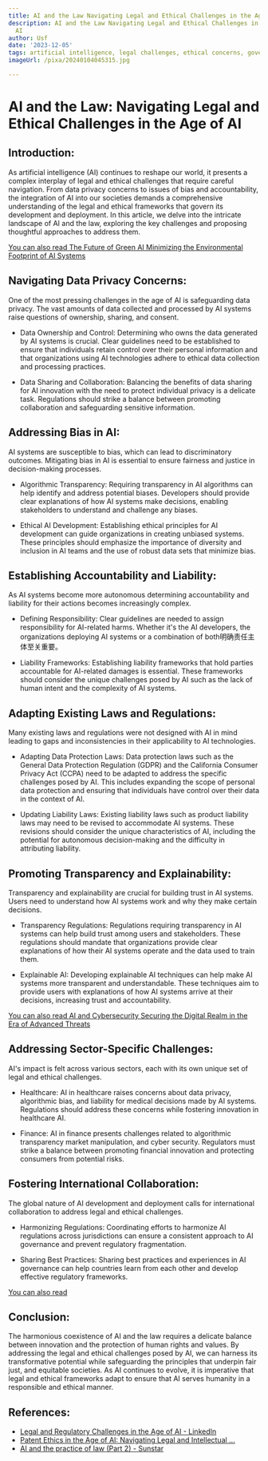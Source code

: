 ```yaml
---
title: AI and the Law Navigating Legal and Ethical Challenges in the Age of AI
description: AI and the Law Navigating Legal and Ethical Challenges in the Age of
  AI
author: Usf
date: '2023-12-05'
tags: artificial intelligence, legal challenges, ethical concerns, governance, policy
imageUrl: /pixa/20240104045315.jpg

---
```

# AI and the Law:  Navigating Legal and Ethical Challenges in the Age of AI

## Introduction:
As artificial intelligence (AI) continues to reshape our world, it presents a complex interplay of legal and ethical challenges  that require careful navigation. From data privacy  concerns to issues of bias and accountability, the integration of AI into our societies demands a  comprehensive understanding  of the legal and ethical frameworks that govern its development and deployment. In this article, we delve into the intricate landscape  of AI and the law, exploring the key challenges and proposing thoughtful approaches to address them.

[You can also  read The Future of Green AI Minimizing the Environmental Footprint  of AI Systems](The%20Future%20of%20Green%20AI%20Minimizing%20the%20Environmental%20Footprint%20of%20AI%20Systems)


## Navigating Data Privacy Concerns:
One of the most pressing challenges in the age of AI  is safeguarding data privacy. The vast amounts of data collected and processed by AI systems raise questions of ownership, sharing, and consent.

-  Data Ownership and Control: Determining who owns the data generated by AI systems is crucial. Clear guidelines need to be established to  ensure that individuals  retain control over their personal information and that organizations using  AI technologies adhere  to ethical data collection and processing practices.

- Data Sharing and  Collaboration: Balancing the benefits of data  sharing for AI innovation with  the need to protect individual privacy is a delicate task. Regulations should strike a balance  between promoting collaboration and safeguarding sensitive information.

## Addressing Bias in AI:
AI systems are susceptible to bias, which can lead to discriminatory outcomes. Mitigating bias in AI is essential to ensure fairness and justice in decision-making processes.

- Algorithmic Transparency: Requiring transparency  in AI algorithms can help identify and address potential biases. Developers should provide clear explanations of how AI systems make  decisions, enabling stakeholders to understand  and challenge any biases.

- Ethical AI Development: Establishing ethical principles for AI development can guide organizations in creating unbiased systems.  These principles  should emphasize the importance of diversity and inclusion in AI teams and  the use of robust data sets that minimize bias.

## Establishing Accountability and  Liability:
As  AI systems become more autonomous determining accountability and liability for their actions becomes increasingly complex.

- Defining Responsibility: Clear guidelines  are needed to  assign responsibility for AI-related  harms. Whether  it's the AI developers, the organizations deploying AI systems  or a combination of both明确责任主体至关重要。

-  Liability Frameworks: Establishing liability frameworks that  hold parties  accountable  for AI-related damages is  essential. These frameworks should  consider the unique challenges posed by AI such as the lack of human intent  and the complexity of AI systems.

## Adapting Existing Laws and Regulations:
Many existing  laws  and regulations  were not designed with  AI in mind leading to gaps and  inconsistencies in their applicability to AI technologies.

-  Adapting Data Protection Laws: Data protection laws such as  the General Data Protection Regulation (GDPR) and the California Consumer  Privacy Act (CCPA) need to be adapted to address the specific  challenges  posed by AI. This includes  expanding the scope of personal data protection and ensuring that individuals have  control over their data  in  the context of AI.

- Updating Liability Laws: Existing liability laws such as product liability laws may need to be revised to accommodate AI systems. These revisions should consider the  unique characteristics of AI, including the potential for autonomous decision-making and the difficulty in attributing liability.

## Promoting Transparency and Explainability:
Transparency and explainability are crucial for building  trust  in AI systems. Users need to understand how AI systems work and why they make certain decisions.

- Transparency Regulations: Regulations requiring  transparency in AI systems can help build trust among users and stakeholders. These regulations should mandate that organizations provide clear explanations of how their AI systems operate and the data used to train them.

- Explainable AI: Developing explainable  AI techniques can help make AI systems more transparent and understandable. These techniques  aim to provide users with explanations of how AI systems arrive at their decisions, increasing trust and accountability.

[You can also  read AI and Cybersecurity Securing the  Digital Realm in  the Era of Advanced  Threats](AI%20and%20Cybersecurity%20Securing%20the%20Digital%20Realm%20in%20the%20Era%20of%20Advanced%20Threats)


## Addressing Sector-Specific Challenges:
AI's impact is felt across  various sectors, each with its own unique set of legal and ethical challenges.

- Healthcare: AI  in healthcare raises concerns about data privacy, algorithmic bias, and liability for medical  decisions made by AI systems. Regulations should address these concerns while fostering innovation in  healthcare AI.

- Finance: AI in  finance presents  challenges related to algorithmic transparency market manipulation, and cyber security.  Regulators  must strike a balance  between promoting financial  innovation and protecting consumers  from  potential risks.

## Fostering International Collaboration:
The global nature of AI  development and deployment calls for international collaboration to address legal and ethical challenges.

- Harmonizing Regulations: Coordinating efforts to harmonize  AI regulations across jurisdictions  can ensure a consistent approach to AI governance and prevent regulatory fragmentation.

- Sharing Best Practices: Sharing best practices  and experiences in AI governance can help countries learn  from each other and develop effective regulatory frameworks.

[You can also read ]()


## Conclusion:
The harmonious coexistence of AI and the law requires a  delicate  balance between innovation and the  protection of  human rights and values. By addressing the  legal and ethical challenges  posed by AI, we can harness its transformative potential while safeguarding the principles that underpin fair just, and equitable societies. As AI continues  to evolve, it is imperative that  legal and ethical frameworks adapt to ensure that AI serves humanity in a responsible and ethical manner.

## References:
- [Legal and Regulatory Challenges in the Age of AI - LinkedIn](https://www.linkedin.com/pulse/legal-regulatory-challenges-age-ai-navigating-uncharted-territory)
- [Patent Ethics in the Age of AI: Navigating Legal and Intellectual ...](https://relecura.com/patent-ethics-in-the-age-of-ai-navigating-legal-and-intellectual-property-challenges/)
- [AI and the practice of law (Part 2) - Sunstar](https://www.sunstar.com.ph/bacolod/ai-and-the-practice-of-law-part-2)

